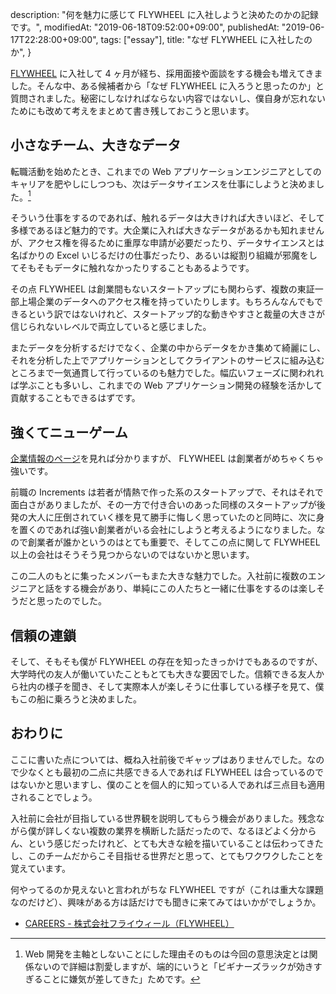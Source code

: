   description: "何を魅力に感じて FLYWHEEL に入社しようと決めたのかの記録です。",
  modifiedAt: "2019-06-18T09:52:00+09:00",
  publishedAt: "2019-06-17T22:28:00+09:00",
  tags: ["essay"],
  title: "なぜ FLYWHEEL に入社したのか",
}

[FLYWHEEL](https://www.flywheel.jp/) に入社して 4 ヶ月が経ち、採用面接や面談をする機会も増えてきました。そんな中、ある候補者から「なぜ FLYWHEEL に入ろうと思ったのか」と質問されました。秘密にしなければならない内容ではないし、僕自身が忘れないためにも改めて考えをまとめて書き残しておこうと思います。

## 小さなチーム、大きなデータ

転職活動を始めたとき、これまでの Web アプリケーションエンジニアとしてのキャリアを肥やしにしつつも、次はデータサイエンスを仕事にしようと決めました。[^1]

[^1]: Web 開発を主軸としないことにした理由そのものは今回の意思決定とは関係ないので詳細は割愛しますが、端的にいうと「ビギナーズラックが効きすぎることに嫌気が差してきた」ためです。

そういう仕事をするのであれば、触れるデータは大きければ大きいほど、そして多様であるほど魅力的です。大企業に入れば大きなデータがあるかも知れませんが、アクセス権を得るために重厚な申請が必要だったり、データサイエンスとは名ばかりの Excel いじるだけの仕事だったり、あるいは縦割り組織が邪魔をしてそもそもデータに触れなかったりすることもあるようです。

その点 FLYWHEEL は創業間もないスタートアップにも関わらず、複数の東証一部上場企業のデータへのアクセス権を持っていたりします。もちろんなんでもできるという訳ではないけれど、スタートアップ的な動きやすさと裁量の大きさが信じられないレベルで両立していると感じました。

またデータを分析するだけでなく、企業の中からデータをかき集めて綺麗にし、それを分析した上でアプリケーションとしてクライアントのサービスに組み込むところまで一気通貫して行っているのも魅力でした。幅広いフェーズに関われれば学ぶことも多いし、これまでの Web アプリケーション開発の経験を活かして貢献することもできるはずです。

## 強くてニューゲーム

[企業情報のページ](https://www.flywheel.jp/company/)を見れば分かりますが、 FLYWHEEL は創業者がめちゃくちゃ強いです。

前職の Increments は若者が情熱で作った系のスタートアップで、それはそれで面白さがありましたが、その一方で付き合いのあった同様のスタートアップが後発の大人に圧倒されていく様を見て勝手に悔しく思っていたのと同時に、次に身を置くのであれば強い創業者がいる会社にしようと考えるようになりました。なので創業者が誰かというのはとても重要で、そしてこの点に関して FLYWHEEL 以上の会社はそうそう見つからないのではないかと思います。

この二人のもとに集ったメンバーもまた大きな魅力でした。入社前に複数のエンジニアと話をする機会があり、単純にこの人たちと一緒に仕事をするのは楽しそうだと思ったのでした。

## 信頼の連鎖

そして、そもそも僕が FLYWHEEL の存在を知ったきっかけでもあるのですが、大学時代の友人が働いていたこともとても大きな要因でした。信頼できる友人から社内の様子を聞き、そして実際本人が楽しそうに仕事している様子を見て、僕もこの船に乗ろうと決めました。

## おわりに

ここに書いた点については、概ね入社前後でギャップはありませんでした。なので少なくとも最初の二点に共感できる人であれば FLYWHEEL は合っているのではないかと思いますし、僕のことを個人的に知っている人であれば三点目も適用されることでしょう。

入社前に会社が目指している世界観を説明してもらう機会がありました。残念ながら僕が詳しくない複数の業界を横断した話だったので、なるほどよく分からん、という感じだったけれど、とても大きな絵を描いていることは伝わってきたし、このチームだからこそ目指せる世界だと思って、とてもワクワクしたことを覚えています。

何やってるのか見えないと言われがちな FLYWHEEL ですが（これは重大な課題なのだけど）、興味がある方は話だけでも聞きに来てみてはいかがでしょうか。

- [CAREERS - 株式会社フライウィール（FLYWHEEL）](https://www.flywheel.jp/careers/)
